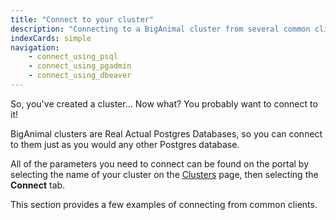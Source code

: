 ```yaml
---
title: "Connect to your cluster"
description: "Connecting to a BigAnimal cluster from several common clients"
indexCards: simple
navigation:
    - connect_using_psql
    - connect_using_pgadmin
    - connect_using_dbeaver
---
```


So, you've created a cluster... Now what? You probably want to connect to it!

BigAnimal clusters are Real Actual Postgres Databases, so you can connect to them just as you would any other Postgres database. 

All of the parameters you need to connect can be found on the portal by selecting the name of your cluster on the [Clusters](https://portal.biganimal.com/clusters) page, then selecting the **Connect** tab.

This section provides a few examples of connecting from common clients.

